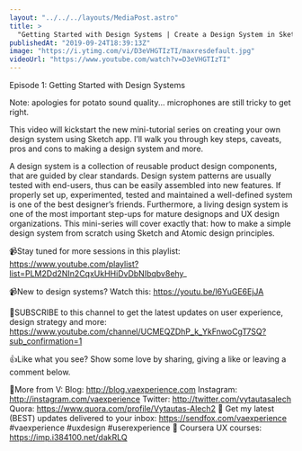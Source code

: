 ```yaml
---
layout: "../../../layouts/MediaPost.astro"
title: >
  "Getting Started with Design Systems | Create a Design System in Sketch, Ep1"
publishedAt: "2019-09-24T18:39:13Z"
image: "https://i.ytimg.com/vi/D3eVHGTIzTI/maxresdefault.jpg"
videoUrl: "https://www.youtube.com/watch?v=D3eVHGTIzTI"
---
```


Episode 1: Getting Started with Design Systems

Note: apologies for potato sound quality... microphones are still tricky to get right.

This video will kickstart the new mini-tutorial series on creating your own design system using Sketch app. I’ll walk you through key steps, caveats, pros and cons to making a design system and more.

A design system is a collection of reusable product design components, that are guided by clear standards. Design system patterns are usually tested with end-users, thus can be easily assembled into new features. If properly set up, experimented, tested and maintained a well-defined system is one of the best designer’s friends. Furthermore, a living design system is one of the most important step-ups for mature designops and UX design organizations. This mini-series will cover exactly that: how to make a simple design system from scratch using Sketch and Atomic design principles.

📹Stay tuned for more sessions in this playlist:
https://www.youtube.com/playlist?list=PLM2Dd2NIn2CqxUkHHiDvDbNIbqbv8ehy_

📹New to design systems? Watch this: https://youtu.be/l6YuGE6EjJA

🙌SUBSCRIBE to this channel to get the latest updates on user experience, design strategy and more: https://www.youtube.com/channel/UCMEQZDhP_k_YkFnwoCgT7SQ?sub_confirmation=1

👍Like what you see? Show some love by sharing, giving a like or leaving a comment below.

👨More from V:
Blog: http://blog.vaexperience.com
Instagram: http://instagram.com/vaexperience
Twitter: http://twitter.com/vytautasalech
Quora: https://www.quora.com/profile/Vytautas-Alech2 📩 Get my latest (BEST) updates delivered to your inbox: https://sendfox.com/vaexperience
#vaexperience #uxdesign #userexperience 🎒 Coursera UX courses: https://imp.i384100.net/dakRLQ

